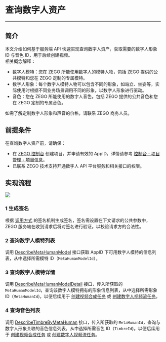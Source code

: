 # 查询数字人资产

- - -

## 简介

本文介绍如何基于服务端 API 快速实现查询数字人资产，获取需要的数字人形象 ID 与音色 ID，用于后续创建视频。    
相关概念解释：
- 数字人模特：您在 ZEGO 所能使用数字人的模特人物，包括 ZEGO 提供的公共模特和您在 ZEGO 定制的专属模特。
- 数字人形象：每个数字人模特人物可以包含不同的形象，如站立、坐姿等，实际使用时根据不同业务场景调用不同的形象，以数字人形象进行驱动。
- 音色：您在 ZEGO 所能使用的数字人音色，包括 ZEGO 提供的公共音色和您在 ZEGO 定制的专属音色。

<Note title="说明">
如需了解定制数字人形象和声音的价格，请联系 ZEGO 商务人员。
</Note>

## 前提条件

在查询数字人资产前，请确保：
- 在 [ZEGO 控制台](https://console.zego.im) 创建项目，并申请有效的 AppID，详情请参考 [控制台 - 项目管理 - 项目信息](#12107)。
- 已联系 ZEGO 技术支持开通数字人 API 平台服务和相关接口的权限。

## 实现流程

<Frame width="512" height="auto" caption=""><img src="https://storage.zego.im/sdk-doc/Pics/aigc_paas/describe_assets.png" /></Frame>

### 1 生成签名

根据 [调用方式](#18534#5) 的签名机制生成签名，签名需设置在下文请求的公共参数中，ZEGO 服务端在收到请求后将对签名进行验证，以校验请求方的合法性。

### 2 查询数字人模特列表

调用 [DescribeMetaHumanModel](#18536) 接口获取 AppID 下可用数字人模特的信息列表，从中选择所需模特 ID（`MetaHumanModelId`）。

### 3 查询数字人模特详情

调用 [DescribeMetaHumanModelDetail](#18538) 接口，传入所获取的 `MetaHumanModelId`，查询该数字人模特拥有的形象信息列表，从中选择所需形象 ID（`MetaHumanId`)，以便后续用于 [创建视频合成任务](#18546) 或 [创建数字人视频流任务](!CreateMetaHumanLive)。

### 4 查询音色列表

调用 [DescribeTimbreByMetaHuman](#18540) 接口，传入所获取的 `MetaHumanId`，查询与数字人形象关联的音色信息列表，从中选择所需音色 ID（`TimbreId`)，以便后续用于 [创建视频合成任务](#18546) 或 [创建数字人视频流任务](#18552)。
